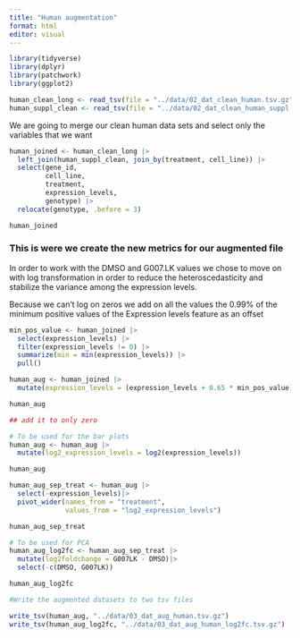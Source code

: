 ```yaml
---
title: "Human augmentation"
format: html
editor: visual
---
```


```r
library(tidyverse)
library(dplyr)
library(patchwork)
library(ggplot2)

human_clean_long <- read_tsv(file = "../data/02_dat_clean_human.tsv.gz")
human_suppl_clean <- read_tsv(file = "../data/02_dat_clean_human_suppl.tsv.gz")
```

We are going to merge our clean human data sets and select only the variables that we want

```r
human_joined <- human_clean_long |> 
  left_join(human_suppl_clean, join_by(treatment, cell_line)) |>
  select(gene_id,
         cell_line,
         treatment,
         expression_levels,
         genotype) |>
  relocate(genotype, .before = 3)

human_joined
```

### This is were we create the new metrics for our augmented file

In order to work with the DMSO and G007.LK values we chose to move on with log transformation in order to reduce the heteroscedasticity and stabilize the variance among the expression levels.

Because we can't log on zeros we add on all the values the 0.99% of the minimum positive values of the Expression levels feature as an offset

```r
min_pos_value <- human_joined |>
  select(expression_levels) |>
  filter(expression_levels != 0) |>
  summarize(min = min(expression_levels)) |>
  pull()

human_aug <- human_joined |> 
  mutate(expression_levels = (expression_levels + 0.65 * min_pos_value)) 

human_aug

## add it to only zero
```

```r
# To be used for the bar plots
human_aug <- human_aug |> 
  mutate(log2_expression_levels = log2(expression_levels)) 

human_aug
```

```r
human_aug_sep_treat <- human_aug |>
  select(-expression_levels)|>
  pivot_wider(names_from = "treatment",
              values_from = "log2_expression_levels")

human_aug_sep_treat
```

```r
# To be used for PCA 
human_aug_log2fc <- human_aug_sep_treat |>
  mutate(log2foldchange = G007LK - DMSO)|>
  select(-c(DMSO, G007LK))

human_aug_log2fc
```

```r
#Write the augmented datasets to two tsv files

write_tsv(human_aug, "../data/03_dat_aug_human.tsv.gz")
write_tsv(human_aug_log2fc, "../data/03_dat_aug_human_log2fc.tsv.gz")
```
